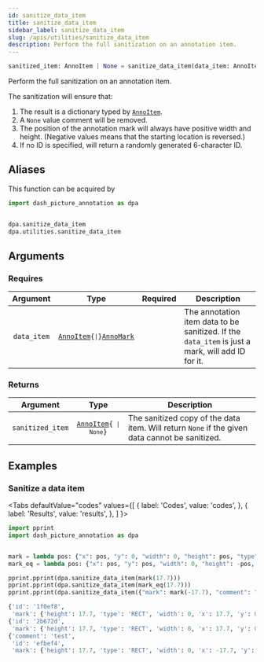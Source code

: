 ```yaml
---
id: sanitize_data_item
title: sanitize_data_item
sidebar_label: sanitize_data_item
slug: /apis/utilities/sanitize_data_item
description: Perform the full sanitization on an annotation item.
---
```





<APITopBar type="func" source="utilities.sanitize_data_item" />

```python
sanitized_item: AnnoItem | None = sanitize_data_item(data_item: AnnoItem | AnnoMark)
```

Perform the full sanitization on an annotation item.

The sanitization will ensure that:

1. The result is a dictionary typed by [`AnnoItem`](../typehints/AnnoItem.mdx).
2. A `None` value comment will be removed.
3. The position of the annotation mark will always have positive width and height. (Negative values means that the starting location is reversed.)
4. If no ID is specified, will return a randomly generated 6-character ID.

## Aliases

This function can be acquired by

```python
import dash_picture_annotation as dpa


dpa.sanitize_data_item
dpa.utilities.sanitize_data_item
```

## Arguments

### Requires

|  Argument   |                                               Type                                                |             Required              | <center>Description</center>                                                                     |
| :---------: | :-----------------------------------------------------------------------------------------------: | :-------------------------------: | ------------------------------------------------------------------------------------------------ |
| `data_item` | <code>[AnnoItem](../typehints/AnnoItem.mdx){` \| `}[AnnoMark](../typehints/AnnoMark.mdx)</code> | <InlineIcon icon={vsiCheckIcon}/> | The annotation item data to be sanitized. If the `data_item` is just a mark, will add ID for it. |

### Returns

|     Argument     |                               Type                               | <center>Description</center>                                                                   |
| :--------------: | :--------------------------------------------------------------: | :--------------------------------------------------------------------------------------------- |
| `sanitized_item` | <code>[AnnoItem](../typehints/AnnoItem.mdx){` \| None`}</code> | The sanitized copy of the data item. Will return `None` if the given data cannot be sanitized. |

## Examples

### <IconObjType type="term"/> Sanitize a data item

<Tabs
  defaultValue="codes"
  values={[
    { label: 'Codes', value: 'codes', },
    { label: 'Results', value: 'results', },
  ]
}>

<TabItem value="codes">

```python title="sanitize_data_item.py" showLineNumbers
import pprint
import dash_picture_annotation as dpa


mark = lambda pos: {"x": pos, "y": 0, "width": 0, "height": pos, "type": "RECT"}
mark_eq = lambda pos: {"x": pos, "y": pos, "width": 0, "height": -pos, "type": "RECT"}

pprint.pprint(dpa.sanitize_data_item(mark(17.7)))
pprint.pprint(dpa.sanitize_data_item(mark_eq(17.7)))
pprint.pprint(dpa.sanitize_data_item({"mark": mark(-17.7), "comment": "test"}))
```

</TabItem>

<TabItem value="results">

```python
{'id': '1f0ef8',
 'mark': {'height': 17.7, 'type': 'RECT', 'width': 0, 'x': 17.7, 'y': 0}}
{'id': '2b672d',
 'mark': {'height': 17.7, 'type': 'RECT', 'width': 0, 'x': 17.7, 'y': 0.0}}
{'comment': 'test',
 'id': 'efbef4',
 'mark': {'height': 17.7, 'type': 'RECT', 'width': 0, 'x': -17.7, 'y': -17.7}}
```

</TabItem>

</Tabs>
